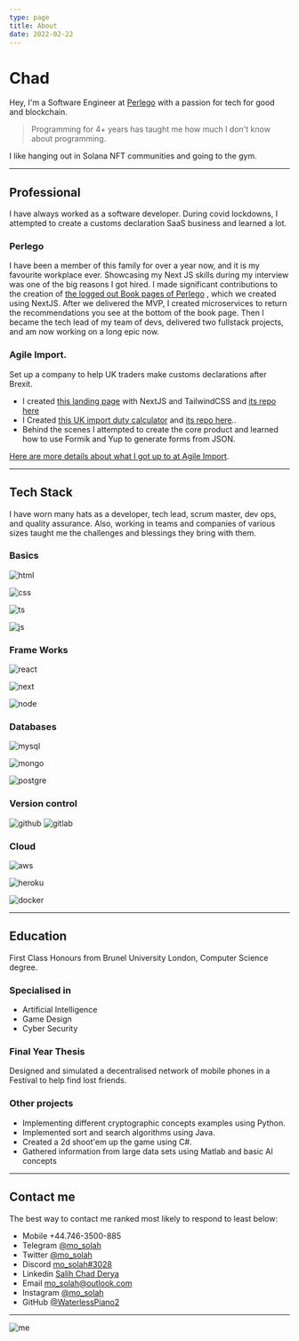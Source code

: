 ```yaml
---
type: page
title: About
date: 2022-02-22
---
```



# Chad

Hey, I'm a Software Engineer at <a href="https://www.perlego.com/" target="_blank">Perlego</a> with a passion for tech for good and blockchain.

> Programming for 4+ years has taught me how much I don't know about programming.

I like hanging out in Solana NFT communities and going to the gym.

---

## Professional

I have always worked as a software developer.
During covid lockdowns, I attempted to create a customs declaration SaaS business and learned a lot.

### Perlego

I have been a member of this family for over a year now, and it is my favourite workplace ever. Showcasing my Next JS skills during my interview was one of the big reasons I got hired.
I made significant contributions to the creation of <a href="https://www.perlego.com/book/3042820/nfts-for-dummies-pdf" target="_blank">the logged out Book pages of Perlego</a> , which we created using NextJS.
After we delivered the MVP, I created microservices to return the recommendations you see at the bottom of the book page.
Then I became the tech lead of my team of devs, delivered two fullstack projects, and am now working on a long epic now.

### Agile Import.

Set up a company to help UK traders make customs declarations after Brexit.

- I created <a href="https://www.agileimport.co.uk/" target="_blank">this landing page</a> with NextJS and TailwindCSS and
  <a href="https://github.com/Agile-Import/marketing" target="_blank">
    its repo here
  </a>
- I Created <a href="http://calcofduty.co.uk" target="_blank">this UK import duty calculator</a> and <a href="https://github.com/WaterlessPiano2/Duty" target="_blank">its repo here</a>..
- Behind the scenes I attempted to create the core product and learned how to use Formik and Yup to generate forms from JSON.

[Here are more details about what I got up to at Agile Import](/posts/agileImport).

---

## Tech Stack

I have worn many hats as a developer, tech lead, scrum master, dev ops, and quality assurance. Also, working in teams and companies of various sizes taught me the challenges and blessings they bring with them.

### Basics

<Image
  src="/images/tech/html.svg"
  alt="html"
  width={75}
  height={75}
  priority
  className="next-image"
/>

<Image
  src="/images/tech/css.svg"
  alt="css"
  width={75}
  height={75}
  priority
  className="next-image"
/>

<Image
  src="/images/tech/ts.svg"
  alt="ts"
  width={75}
  height={75}
  priority
  className="next-image"
/>

<Image
  src="/images/tech/js.svg"
  alt="js"
  width={75}
  height={75}
  priority
  className="next-image"
/>

### Frame Works

<Image
  src="/images/tech/react.svg"
  alt="react"
  width={75}
  height={75}
  priority
  className="next-image"
/>

<Image
  src="/images/tech/next.svg"
  alt="next"
  width={75}
  height={75}
  priority
  className="next-image"
/>

<Image
  src="/images/tech/node.svg"
  alt="node"
  width={75}
  height={75}
  priority
  className="next-image"
/>

### Databases

<Image
  src="/images/tech/mysql.svg"
  alt="mysql"
  width={75}
  height={75}
  priority
  className="next-image"
/>

<Image
  src="/images/tech/mongo.svg"
  alt="mongo"
  width={75}
  height={75}
  priority
  className="next-image"
/>

<Image
  src="/images/tech/pg.svg"
  alt="postgre"
  width={75}
  height={75}
  priority
  className="next-image"
/>

### Version control

<Image
  src="/images/tech/git.svg"
  alt="github"
  width={75}
  height={75}
  priority
  className="next-image"
/>
<Image
  src="/images/tech/lab.svg"
  alt="gitlab"
  width={75}
  height={75}
  priority
  className="next-image"
/>

### Cloud

<Image
  src="/images/tech/aws.svg"
  alt="aws"
  width={75}
  height={75}
  priority
  className="next-image"
/>

<Image
  src="/images/tech/heroku.svg"
  alt="heroku"
  width={75}
  height={75}
  priority
  className="next-image"
/>

<Image
  src="/images/tech/docker.svg"
  alt="docker"
  width={75}
  height={75}
  priority
  className="next-image"
/>

---

## Education

First Class Honours from Brunel University London, Computer Science degree.

### Specialised in

- Artificial Intelligence
- Game Design
- Cyber Security

### Final Year Thesis

Designed and simulated a decentralised network of mobile phones in a Festival to help find lost friends.

### Other projects

- Implementing different cryptographic concepts examples using Python.
- Implemented sort and search algorithms using Java.
- Created a 2d shoot'em up the game using C#.
- Gathered information from large data sets using Matlab and basic AI concepts

---

## Contact me

The best way to contact me ranked most likely to respond to least below:

- Mobile +44.746-3500-885
- Telegram [@mo_solah](https://t.me/mo_solah)
- Twitter [@mo_solah](https://twitter.com/mo_solah)
- Discord [mo_solah#3028](https://discordapp.com/users/mo_solah#3028)
- Linkedin [Salih Chad Derya](https://www.linkedin.com/in/chadderya/)
- Email mo_solah@outlook.com
- Instagram [@mo_solah](https://instagram.com/mo_solah)
- GitHub [@WaterlessPiano2](https://github.com/WaterlessPiano2)

---

<Image
  src="/images/me.jpg"
  alt="me"
  width={980}
  height={2016}
  className="next-image"
/>
